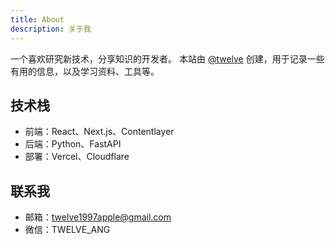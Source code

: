 ```yaml
---
title: About
description: 关于我
---
```


一个喜欢研究新技术，分享知识的开发者。
本站由 [@twelve](https://github.com/twelve-web) 创建，用于记录一些有用的信息，以及学习资料、工具等。

## 技术栈

- 前端：React、Next.js、Contentlayer
- 后端：Python、FastAPI
- 部署：Vercel、Cloudflare


## 联系我

- 邮箱：[twelve1997apple@gmail.com](mailto:twelve1997apple@gmail.com)
- 微信：TWELVE_ANG


